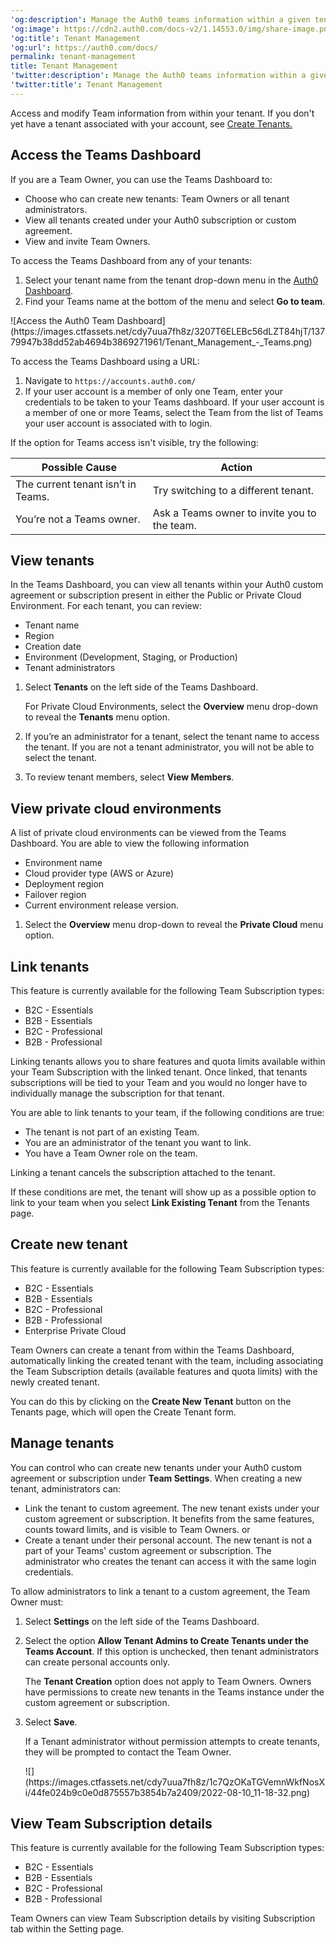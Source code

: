 ---
'og:description': Manage the Auth0 teams information within a given tenant.
'og:image': https://cdn2.auth0.com/docs-v2/1.14553.0/img/share-image.png
'og:title': Tenant Management
'og:url': https://auth0.com/docs/
permalink: tenant-management
title: Tenant Management
'twitter:description': Manage the Auth0 teams information within a given tenant.
'twitter:title': Tenant Management
---
Access and modify Team information from within your tenant. If you don't yet have a tenant associated with your account, see [Create Tenants.](/docs/get-started/auth0-overview/create-tenants)

## Access the Teams Dashboard

If you are a Team Owner, you can use the Teams Dashboard to:

* Choose who can create new tenants: Team Owners or all tenant administrators.
* View all tenants created under your Auth0 subscription or custom agreement.
* View and invite Team Owners.

To access the Teams Dashboard from any of your tenants:

1. Select your tenant name from the tenant drop-down menu in the [Auth0 Dashboard](https://manage.auth0.com/dashboard).
2. Find your Teams name at the bottom of the menu and select **Go to team**.

<Frame>![Access the Auth0 Team Dashboard](https://images.ctfassets.net/cdy7uua7fh8z/3207T6ELEBc56dLZT84hjT/13779947b38dd52ab4694b3869271961/Tenant_Management_-_Teams.png)</Frame>

To access the Teams Dashboard using a URL:

1. Navigate to `https://accounts.auth0.com/`
2. If your user account is a member of only one Team, enter your credentials to be taken to your Teams dashboard. If your user account is a member of one or more Teams, select the Team from the list of Teams your user account is associated with to login.

If the option for Teams access isn't visible, try the following:

<table class="table"><thead>
<tr>
<th>Possible Cause</th>
<th>Action</th>
</tr>
</thead>
<tbody>
<tr>
<td>The current tenant isn’t in Teams.</td>
<td>Try switching to a different tenant.</td>
</tr>
<tr>
<td>You’re not a Teams owner.</td>
<td>Ask a Teams owner to invite you to the team.</td>
</tr>
</tbody>
</table>

## View tenants

In the Teams Dashboard, you can view all tenants within your Auth0 custom agreement or subscription present in either the Public or Private Cloud Environment. For each tenant, you can review:

* Tenant name
* Region
* Creation date
* Environment (Development, Staging, or Production)
* Tenant administrators

1. Select **Tenants** on the left side of the Teams Dashboard.

   For Private Cloud Environments, select the **Overview** menu drop-down to reveal the **Tenants** menu option.
2. If you’re an administrator for a tenant, select the tenant name to access the tenant. If you are not a tenant administrator, you will not be able to select the tenant.
3. To review tenant members, select **View Members**.

## View private cloud environments

A list of private cloud environments can be viewed from the Teams Dashboard. You are able to view the following information

* Environment name
* Cloud provider type (AWS or Azure)
* Deployment region
* Failover region
* Current environment release version.

1. Select the **Overview** menu drop-down to reveal the **Private Cloud** menu option.

## Link tenants

<Callout icon="file-lines" color="#0EA5E9" iconType="regular">

This feature is currently available for the following Team Subscription types:

* B2C - Essentials
* B2B - Essentials
* B2C - Professional
* B2B - Professional

</Callout>

Linking tenants allows you to share features and quota limits available within your Team Subscription with the linked tenant. Once linked, that tenants subscriptions will be tied to your Team and you would no longer have to individually manage the subscription for that tenant.

You are able to link tenants to your team, if the following conditions are true:

* The tenant is not part of an existing Team.
* You are an administrator of the tenant you want to link.
* You have a Team Owner role on the team.

<Callout icon="file-lines" color="#0EA5E9" iconType="regular">

Linking a tenant cancels the subscription attached to the tenant.

</Callout>

If these conditions are met, the tenant will show up as a possible option to link to your team when you select **Link Existing Tenant** from the Tenants page.

## Create new tenant

<Callout icon="file-lines" color="#0EA5E9" iconType="regular">

This feature is currently available for the following Team Subscription types:

* B2C - Essentials
* B2B - Essentials
* B2C - Professional
* B2B - Professional
* Enterprise Private Cloud

</Callout>

Team Owners can create a tenant from within the Teams Dashboard, automatically linking the created tenant with the team, including associating the Team Subscription details (available features and quota limits) with the newly created tenant.

You can do this by clicking on the **Create New Tenant** button on the Tenants page, which will open the Create Tenant form.

## Manage tenants

You can control who can create new tenants under your Auth0 custom agreement or subscription under **Team Settings**. When creating a new tenant, administrators can:

* Link the tenant to custom agreement. The new tenant exists under your custom agreement or subscription. It benefits from the same features, counts toward limits, and is visible to Team Owners.
  or
* Create a tenant under their personal account. The new tenant is not a part of your Teams' custom agreement or subscription. The administrator who creates the tenant can access it with the same login credentials.

To allow administrators to link a tenant to a custom agreement, the Team Owner must:

1. Select **Settings** on the left side of the Teams Dashboard.
2. Select the option **Allow Tenant Admins to Create Tenants under the Teams Account**. If this option is unchecked, then tenant administrators can create personal accounts only.

   <Callout icon="file-lines" color="#0EA5E9" iconType="regular">

   The **Tenant Creation** option does not apply to Team Owners. Owners have permissions to create new tenants in the Teams instance under the custom agreement or subscription.

   </Callout>
3. Select **Save**.

   <Warning>

   If a Tenant administrator without permission attempts to create tenants, they will be prompted to contact the Team Owner.

   </Warning>

   <Frame>![](https://images.ctfassets.net/cdy7uua7fh8z/1c7QzOKaTGVemnWkfNosXi/44fe024b9c0e0d875557b3854b7a2409/2022-08-10_11-18-32.png)</Frame>

## View Team Subscription details

<Callout icon="file-lines" color="#0EA5E9" iconType="regular">

This feature is currently available for the following Team Subscription types:

* B2C - Essentials
* B2B - Essentials
* B2C - Professional
* B2B - Professional

</Callout>

Team Owners can view Team Subscription details by visiting Subscription tab within the Setting page.